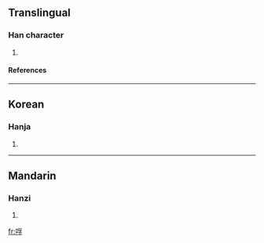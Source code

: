 ==Translingual==
===Han character===
{{Han char|rn=30|rad=口|as=07|sn=10|four=|canj=口月弓木 (RBND)}}
# {{defn|Han|sort=口07}}
====References====
{{Han ref|kx=0191.100|dkj=03675|dj=0410.230|hdz=10631.120|uh=54F9|ud=21753}}
----
==Korean==
===Hanja===
{{ko-hanja|hangeul=부|rv=bu|mr=pu}}
# {{defn|Korean}}
----
==Mandarin==
===Hanzi===
{{cmn-hanzi|pin=[[fóu]] ([[fou2]])|wg=fou<sup>2</sup>}}
# {{defn|Mandarin}}

[[fr:哹]]